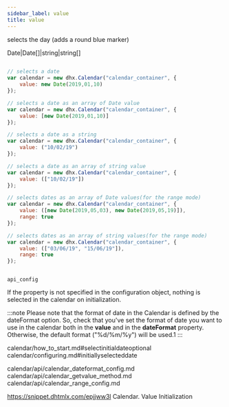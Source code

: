 ```yaml
---
sidebar_label: value
title: value
---
```



          


<Short>
 
selects the day (adds a round blue marker)





</Short>



<Type>
 Date|Date[]|string|string[]


</Type>


~~~js
 
// selects a date
var calendar = new dhx.Calendar("calendar_container", {
    value: new Date(2019,01,10)
});

// selects a date as an array of Date value
var calendar = new dhx.Calendar("calendar_container", {
    value: [new Date(2019,01,10)]
});

// selects a date as a string
var calendar = new dhx.Calendar("calendar_container", {
    value: ("10/02/19")
});

// selects a date as an array of string value
var calendar = new dhx.Calendar("calendar_container", {
    value: (["10/02/19"])
});

// selects dates as an array of Date values(for the range mode)
var calendar = new dhx.Calendar("calendar_container", {
    value: ([new Date(2019,05,03), new Date(2019,05,19)]),
    range: true  
});

// selects dates as an array of string values(for the range mode)
var calendar = new dhx.Calendar("calendar_container", {
    value: (["03/06/19", "15/06/19"]),
    range: true  
});



~~~
	api_config

<Descr>
 
If the property is not specified in the configuration object, nothing is selected in the calendar on initialization.

:::note
Please note that the format of date in the Calendar is defined by the dateFormat option. So, check that you've set the format of date you want to use in the calendar both in the <strong>value</strong> and in the <strong>dateFormat</strong> property. Otherwise, the default format ("%d/%m/%y") will be used.1
:::


</Descr>



calendar/how_to_start.md#selectinitialdateoptional
calendar/configuring.md#initiallyselecteddate


calendar/api/calendar_dateformat_config.md
calendar/api/calendar_getvalue_method.md
calendar/api/calendar_range_config.md


https://snippet.dhtmlx.com/epjjww3l	Calendar. Value Initialization